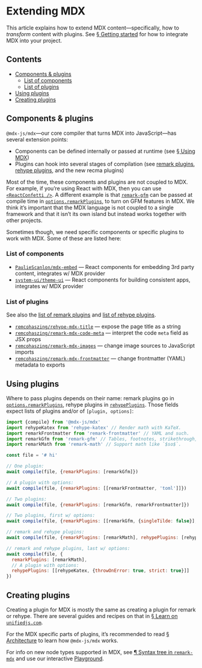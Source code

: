 
# Extending MDX

This article explains how to extend MDX content—specifically, how to *transform*
content with plugins.
See [§ Getting started][start] for how to integrate MDX into your project.

## Contents

*   [Components & plugins](#components--plugins)
    *   [List of components](#list-of-components)
    *   [List of plugins](#list-of-plugins)
*   [Using plugins](#using-plugins)
*   [Creating plugins](#creating-plugins)

## Components & plugins

`@mdx-js/mdx`—our core compiler that turns MDX into JavaScript—has several
extension points:

*   Components can be defined internally or passed at runtime
    (see [§ Using MDX][use])
*   Plugins can hook into several stages of compilation (see [remark
    plugins][remark-plugins], [rehype plugins][rehype-plugins], and the new
    recma plugins)

Most of the time, these components and plugins are not coupled to MDX.
For example, if you’re using React with MDX, then you can use
[`<ReactConfetti />`][react-confetti].
A different example is that [`remark-gfm`][remark-gfm] can be passed at compile
time in [`options.remarkPlugins`](/packages/mdx/#optionsremarkplugins), to turn
on GFM features in MDX.
We think it’s important that the MDX language is not coupled to a single
framework and that it isn’t its own island but instead works together with
other projects.

Sometimes though, we need specific components or specific plugins to work with
MDX.
Some of these are listed here:

### List of components

*   [`PaulieScanlon/mdx-embed`](https://github.com/PaulieScanlon/mdx-embed)
    — React components for embedding 3rd party content, integrates w/
    MDX provider
*   [`system-ui/theme-ui`](https://github.com/system-ui/theme-ui)
    — React components for building consistent apps, integrates w/ MDX provider

### List of plugins

See also the [list of remark plugins][remark-plugins] and
[list of rehype plugins][rehype-plugins].

*   [`remcohaszing/rehype-mdx-title`](https://github.com/remcohaszing/rehype-mdx-title)
    — expose the page title as a string
*   [`remcohaszing/remark-mdx-code-meta`](https://github.com/remcohaszing/remark-mdx-code-meta)
    — interpret the code `meta` field as JSX props
*   [`remcohaszing/remark-mdx-images`](https://github.com/remcohaszing/remark-mdx-images)
    — change image sources to JavaScript imports
*   [`remcohaszing/remark-mdx-frontmatter`](https://github.com/remcohaszing/remark-mdx-frontmatter)
    — change frontmatter (YAML) metadata to exports

## Using plugins

Where to pass plugins depends on their name: remark plugins go in
[`options.remarkPlugins`](/packages/mdx/#optionsremarkplugins), rehype plugins
in [`rehypePlugins`](/packages/mdx/#optionsrehypeplugins).
Those fields expect lists of plugins and/or of `[plugin, options]`:

```js
import {compile} from '@mdx-js/mdx'
import rehypeKatex from 'rehype-katex' // Render math with KaTeX.
import remarkFrontmatter from 'remark-frontmatter' // YAML and such.
import remarkGfm from 'remark-gfm' // Tables, footnotes, strikethrough, tasklists, literal URLs.
import remarkMath from 'remark-math' // Support math like `$so$`.

const file = '# hi'

// One plugin:
await compile(file, {remarkPlugins: [remarkGfm]})

// A plugin with options:
await compile(file, {remarkPlugins: [[remarkFrontmatter, 'toml']]})

// Two plugins:
await compile(file, {remarkPlugins: [remarkGfm, remarkFrontmatter]})

// Two plugins, first w/ options:
await compile(file, {remarkPlugins: [[remarkGfm, {singleTilde: false}], remarkFrontmatter]})

// remark and rehype plugins:
await compile(file, {remarkPlugins: [remarkMath], rehypePlugins: [rehypeKatex]})

// remark and rehype plugins, last w/ options:
await compile(file, {
  remarkPlugins: [remarkMath],
  // A plugin with options:
  rehypePlugins: [[rehypeKatex, {throwOnError: true, strict: true}]]
})
```

## Creating plugins

Creating a plugin for MDX is mostly the same as creating a plugin for remark
or rehype.
There are several guides and recipes on that in [§ Learn on
`unifiedjs.com`][learn].

For the MDX specific parts of plugins, it’s recommended to read
[§ Architecture](/packages/mdx/#architecture) to learn how `@mdx-js/mdx` works.

For info on new node types supported in MDX, see [¶ Syntax tree in
`remark-mdx`](/packages/remark-mdx/#syntax-tree) and use our interactive
[Playground](/playground/).

[remark-plugins]: https://github.com/remarkjs/remark/blob/main/doc/plugins.md#list-of-plugins

[rehype-plugins]: https://github.com/rehypejs/rehype/blob/main/doc/plugins.md#list-of-plugins

[use]: /using-mdx/

[react-confetti]: https://github.com/alampros/react-confetti

[remark-gfm]: https://github.com/remarkjs/remark-gfm

[start]: /getting-started/

[learn]: https://unifiedjs.com/learn/
